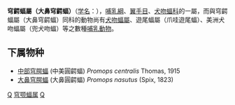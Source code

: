 {{Automatic taxobox
| taxon = Promops
| authority = Gervais, 1856
}}

'''穹齶蝠屬（大鼻穹齶蝠）'''（[[学名|学名]]：{{lang|la|''Promops''}}），[[哺乳綱|哺乳綱]]、[[翼手目|翼手目]]、[[犬吻蝠科|犬吻蝠科]]的一屬，而與穹齶蝠屬（大鼻穹齶蝠）同科的動物尚有[[犬吻蝠屬|犬吻蝠屬]]、遊尾蝠屬（爪哇遊尾蝠）、美洲犬吻蝠屬（兜犬吻蝠）等之數種[[哺乳動物|哺乳動物]]。

==下属物种==
* [[中部穹腭蝠|中部穹腭蝠]] (中美圓齶蝠) ''Promops centralis'' Thomas, 1915
* [[大鼻穹腭蝠|大鼻穹腭蝠]] (大鼻圓齶蝠) ''Promops nasutus'' (Spix, 1823)

{{taxonbar}}
[[Category:犬吻蝠科|Q]]
[[Category:穹颚蝠属|]]
[[Category:_1856年描述的分类群|Q]]